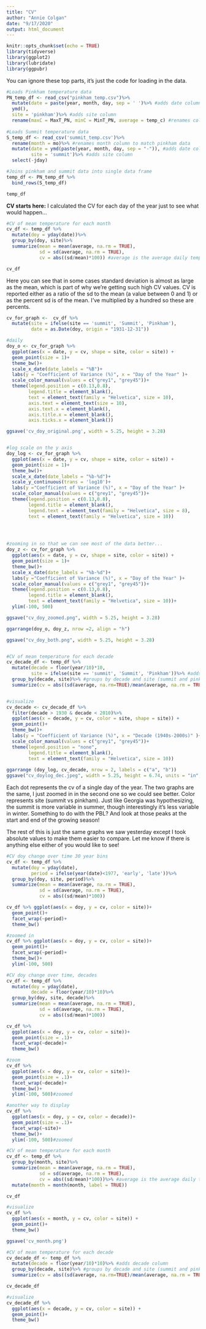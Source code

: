 ```yaml
---
title: "CV"
author: "Annie Colgan"
date: "9/17/2020"
output: html_document
---
```


```r
knitr::opts_chunk$set(echo = TRUE)
library(tidyverse)
library(ggplot2)
library(lubridate)
library(ggpubr)
```

You can ignore these top parts, it's just the code for loading in the data. 
```r
#Loads Pinkham temperature data
PN_temp_df <- read_csv("pinkham_temp.csv")%>%
  mutate(date = paste(year, month, day, sep = ' ')%>% #adds date column
  ymd(),
  site = 'pinkham')%>% #adds site column
  rename(maxC = MaxT_PN, minC = MinT_PN, average = temp_c) #renames columns to match summit data
  
#Loads Summit temperature data
S_temp_df <- read_csv('summit_temp.csv')%>%
  rename(month = mo)%>% #renames month column to match pinkham data
  mutate(date = ymd(paste(year, month, day, sep = "-")), #adds date column
         site = 'summit')%>% #adds site column
  select(-jday) 

#Joins pinkham and summit data into single data frame
temp_df <- PN_temp_df %>%
  bind_rows(S_temp_df) 

temp_df
```


**CV starts here:**
I calculated the CV for each day of the year just to see what would happen...
```r
#CV of mean temperature for each month 
cv_df <- temp_df %>%
  mutate(doy = yday(date))%>%
  group_by(doy, site)%>%
  summarize(mean = mean(average, na.rm = TRUE),
            sd = sd(average, na.rm = TRUE),
            cv = abs((sd/mean)*100)) #average is the average daily temperature

cv_df
```
Here you can see that in some cases standard deviation is almost as large as the mean, which is part of why we're getting such high CV values. CV is reported either as a ratio of the sd to the mean (a value between 0 and 1) or as the percent sd is of the mean. I've multiplied by a hundred so these are percents. 

```r
cv_for_graph <-  cv_df %>%
  mutate(site = ifelse(site == 'summit', 'Summit', 'Pinkham'),
         date = as.Date(doy, origin = "1931-12-31"))

#daily 
doy_o <- cv_for_graph %>%
  ggplot(aes(x = date, y = cv, shape = site, color = site)) +
  geom_point(size = 1)+
  theme_bw()+
  scale_x_date(date_labels = "%B")+
  labs(y = "Coefficient of Variance (%)", x = "Day of the Year" )+
  scale_color_manual(values = c("grey1", "grey45"))+
  theme(legend.position = c(0.13,0.8),
        legend.title = element_blank(),
        text = element_text(family = "Helvetica", size = 10),
        axis.text = element_text(size = 10),
        axis.text.x = element_blank(),
        axis.title.x = element_blank(),
        axis.ticks.x = element_blank())

ggsave('cv_doy_original.png', width = 5.25, height = 3.28)


#log scale on the y axis
doy_log <- cv_for_graph %>%
  ggplot(aes(x = date, y = cv, shape = site, color = site)) +
  geom_point(size = 1)+
  theme_bw()+
  scale_x_date(date_labels = "%b-%d")+
  scale_y_continuous(trans = 'log10')+
  labs(y ="Coefficient of Variance (%)", x = "Day of the Year" )+
  scale_color_manual(values = c("grey1", "grey45"))+
  theme(legend.position = c(0.13,0.8),
        legend.title = element_blank(),
        legend.text = element_text(family = "Helvetica", size = 8),
        text = element_text(family = "Helvetica", size = 10))

  


#zooming in so that we can see most of the data better...
doy_z <- cv_for_graph %>%
  ggplot(aes(x = date, y = cv, shape = site, color = site)) +
  geom_point(size = 1)+
  theme_bw()+
  scale_x_date(date_labels = "%b-%d")+
  labs(y ="Coefficient of Variance (%)", x = "Day of the Year" )+
  scale_color_manual(values = c("grey1", "grey45"))+
  theme(legend.position = c(0.13,0.8),
        legend.title = element_blank(),
        text = element_text(family = "Helvetica", size = 10))+
  ylim(-100, 500)

ggsave("cv_doy_zoomed.png", width = 5.25, height = 3.28)

ggarrange(doy_o, doy_z, nrow =2, align = "h")

ggsave("cv_doy_both.png", width = 5.25, height = 3.28)


#CV of mean temperature for each decade
cv_decade_df <- temp_df %>%
  mutate(decade = floor(year/10)*10,
         site = ifelse(site == 'summit', 'Summit', 'Pinkham'))%>% #adds decade column
  group_by(decade, site)%>% #groups by decade and site (summit and pinkham)
  summarize(cv = abs((sd(average, na.rm=TRUE)/mean(average, na.rm = TRUE))*100)) #calculates cv


#visualize
cv_decade <- cv_decade_df %>%
  filter(decade > 1930 & decade < 2010)%>%
  ggplot(aes(x = decade, y = cv, color = site, shape = site)) +
  geom_point()+
  theme_bw()+
  labs(y = "Coefficient of Variance (%)", x = "Decade (1940s-2000s)" )+
  scale_color_manual(values = c("grey1", "grey45"))+
  theme(legend.position = "none",
        legend.title = element_blank(),
        text = element_text(family = "Helvetica", size = 10))
  
ggarrange (doy_log, cv_decade, nrow = 2, labels = c("a", "b"))
ggsave("cv_doylog_dec.jpeg", width = 5.25, height = 6.74, units = "in", dpi = 1000)

```

Each dot represents the cv of a single day of the year. The two graphs are the same, I just zoomed in in the second one so we could see better. Color represents site (summit vs pinkham). Just like Georgia was hypothesizing, the summit is more variable in summer, though interestingly it's less variable in winter. Something to do with the PBL? And look at those peaks at the start and end of the growing season!

The rest of this is just the same graphs we saw yesterday except I took absolute values to make them easier to compare. Let me know if there is anything else either of you would like to see!

```r
#CV doy change over time 30 year bins
cv_df <- temp_df %>%
  mutate(doy = yday(date),
         period = ifelse(year(date)<1977, 'early', 'late'))%>%
  group_by(doy, site, period)%>%
  summarize(mean = mean(average, na.rm = TRUE),
            sd = sd(average, na.rm = TRUE),
            cv = abs((sd/mean)*100))

cv_df %>% ggplot(aes(x = doy, y = cv, color = site))+
  geom_point()+
  facet_wrap(~period)+
  theme_bw()

#zoomed in
cv_df %>% ggplot(aes(x = doy, y = cv, color = site))+
  geom_point()+
  facet_wrap(~period)+
  theme_bw()+
  ylim(-100, 500)

```


```r
#CV doy change over time, decades
cv_df <- temp_df %>%
  mutate(doy = yday(date),
         decade = floor(year/10)*10)%>%
  group_by(doy, site, decade)%>%
  summarize(mean = mean(average, na.rm = TRUE),
            sd = sd(average, na.rm = TRUE),
            cv = abs((sd/mean)*100))

cv_df %>%
  ggplot(aes(x = doy, y = cv, color = site))+
  geom_point(size = .1)+
  facet_wrap(~decade)+
  theme_bw()

#zoom
cv_df %>%
  ggplot(aes(x = doy, y = cv, color = site))+
  geom_point(size = .1)+
  facet_wrap(~decade)+
  theme_bw()+
  ylim(-100, 500)#zoomed

#another way to display
cv_df %>%
  ggplot(aes(x = doy, y = cv, color = decade))+
  geom_point(size = .1)+
  facet_wrap(~site)+
  theme_bw()+
  ylim(-100, 500)#zoomed
```


```r
#CV of mean temperature for each month 
cv_df <- temp_df %>%
  group_by(month, site)%>%
  summarize(mean = mean(average, na.rm = TRUE),
            sd = sd(average, na.rm = TRUE),
            cv = abs((sd/mean)*100))%>% #average is the average daily temperature
  mutate(month = month(month, label = TRUE))

cv_df

#visualize
cv_df %>%
  ggplot(aes(x = month, y = cv, color = site)) +
  geom_point()+
  theme_bw()

ggsave('cv_month.png')

```


```r
#CV of mean temperature for each decade
cv_decade_df <- temp_df %>%
  mutate(decade = floor(year/10)*10)%>% #adds decade column
  group_by(decade, site)%>% #groups by decade and site (summit and pinkham)
  summarize(cv = abs((sd(average, na.rm=TRUE)/mean(average, na.rm = TRUE))*100)) #calculates cv

cv_decade_df

#visualize
cv_decade_df %>%
  ggplot(aes(x = decade, y = cv, color = site)) +
  geom_point()+
  theme_bw()

```



